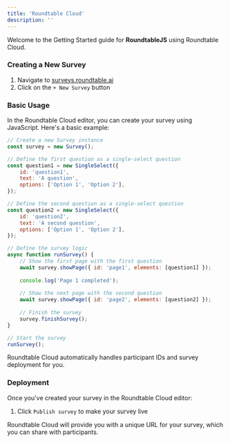 ```yaml
---
title: 'Roundtable Cloud'
description: ''
---
```


Welcome to the Getting Started guide for **RoundtableJS** using Roundtable Cloud.

### Creating a New Survey

1. Navigate to [surveys.roundtable.ai](https://surveys.roundtable.ai)
2. Click on the `+ New Survey` button

### Basic Usage

In the Roundtable Cloud editor, you can create your survey using JavaScript. Here's a basic example:

```javascript
// Create a new Survey instance
const survey = new Survey();

// Define the first question as a single-select question
const question1 = new SingleSelect({
    id: 'question1',
    text: 'A question',
    options: ['Option 1', 'Option 2'],
});

// Define the second question as a single-select question
const question2 = new SingleSelect({
    id: 'question2',
    text: 'A second question',
    options: ['Option 1', 'Option 2'],
});

// Define the survey logic
async function runSurvey() {
    // Show the first page with the first question
    await survey.showPage({ id: 'page1', elements: [question1] });
    
    console.log('Page 1 completed');
    
    // Show the next page with the second question
    await survey.showPage({ id: 'page2', elements: [question2] });
    
    // Finish the survey
    survey.finishSurvey();
}

// Start the survey
runSurvey();
```

<Tip>Roundtable Cloud automatically handles participant IDs and survey deployment for you.</Tip>

### Deployment

Once you've created your survey in the Roundtable Cloud editor:

1. Click `Publish survey` to make your survey live

Roundtable Cloud will provide you with a unique URL for your survey, which you can share with participants.